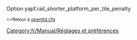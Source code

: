 {{fr/Manual/Amorce}}
Option yapf.rail_shorter_platform_per_tile_penalty

<small><<Retour à [[fr/Archive/Manual/Settings/Openttd.cfg|openttd.cfg]]</small>
[[Category:fr/Manual/Réglages et préférences]]